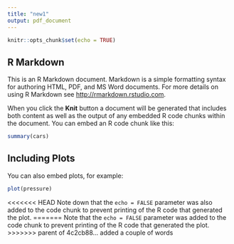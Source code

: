 ```yaml
---
title: "new1"
output: pdf_document
---
```


```r
knitr::opts_chunk$set(echo = TRUE)
```

## R Markdown

This is an R Markdown document. Markdown is a simple formatting syntax for authoring HTML, PDF, and MS Word documents. For more details on using R Markdown see <http://rmarkdown.rstudio.com>.

When you click the **Knit** button a document will be generated that includes both content as well as the output of any embedded R code chunks within the document. You can embed an R code chunk like this:

```r
summary(cars)
```

## Including Plots

You can also embed plots, for example:

```r
plot(pressure)
```


<<<<<<< HEAD
Note down that the `echo = FALSE` parameter was also added to the code chunk to prevent printing of the R code that generated the plot.
=======
Note that the `echo = FALSE` parameter was added to the code chunk to prevent printing of the R code that generated the plot.
>>>>>>> parent of 4c2cb88... added a couple of words

